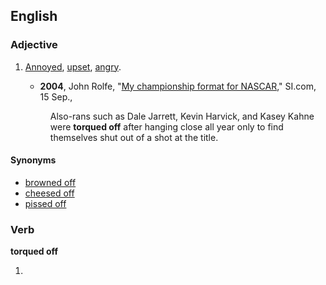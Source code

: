 ==English==

===Adjective===
{{en-adj}}

#{{context|mainly|US|idiom|slang}} [[annoyed|Annoyed]], [[upset]], [[angry]].
#*'''2004''', John Rolfe, "[http://sportsillustrated.cnn.com/2004/writers/john_rolfe/09/15/nextel.cup/ My championship format for NASCAR]," SI.com, 15 Sep.,
#:Also-rans such as Dale Jarrett, Kevin Harvick, and Kasey Kahne were '''torqued off''' after hanging close all year only to find themselves shut out of a shot at the title.

====Synonyms====
*[[browned off]]
*[[cheesed off]]
*[[pissed off]]

===Verb===
'''torqued off'''

# {{past of|[[torque off]]}}